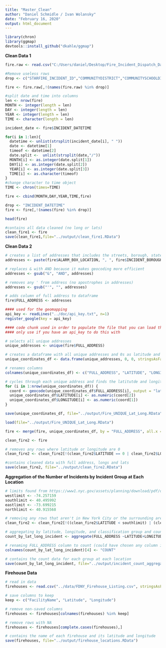 ```yaml
---
title: "Master_Clean"
author: "Daniel Schmidle / Ivan Wolansky"
date: "February 16, 2020"
output: html_document
---
```


```r
library(chron)
library(ggmap)
devtools::install_github("dkahle/ggmap")
```

**Clean Data 1**


```r
fire.raw <- read.csv("C:/Users/daniel/Desktop/Fire_Incident_Dispatch_Data.csv", as.is=TRUE)
```

```r
#Remove useless rows 
drop <- c("STARFIRE_INCIDENT_ID","COMMUNITYDISTRICT","COMMUNITYSCHOOLDISTRICT","HIGHEST_ALARM_LEVEL","INCIDENT_CLASSIFICATION","FIRST_ASSIGNMENT_DATETIME","FIRST_ACTIVATION_DATETIME","FIRST_ON_SCENE_DATETIME","INCIDENT_CLOSE_DATETIME")

fire <- fire.raw[,!(names(fire.raw) %in% drop)]
```


```r

#split date and time into columns
len <- nrow(fire)
MONTH <- integer(length = len)
DAY <- integer(length = len)
YEAR <- integer(length = len)
TIME <- character(length = len)

incident_date <- fire$INCIDENT_DATETIME

for(i in 1:len){
  datetime <- unlist(strsplit(incident_date[i], " "))
  date <- datetime[1]
  timeof <- datetime[2]
  date.split <-  unlist(strsplit(date,"/"))
  MONTH[i] <- as.integer(date.split[1])
  DAY[i] <- as.integer(date.split[2])
  YEAR[i] <- as.integer(date.split[3])
  TIME[i] <- as.character(timeof)
}
#change character to time object 
TIME <- chron(times=TIME)

fire <- cbind(MONTH,DAY,YEAR,TIME,fire)

drop <- "INCIDENT_DATETIME"
fire <- fire[,!(names(fire) %in% drop)]

```

```r
head(fire)
```


```r
#contains all data cleaned (no long or lats)
clean_fire1 <- fire
save(clean_fire1,file="../output/clean_fire1.RData")
```



**Clean Data 2**


```r
# creates a list of addresses that includes the streets, borough, state, and zipcode
addresses <- paste(fire$ALARM_BOX_LOCATION, ", ", fire$INCIDENT_BOROUGH, sep="", ", NY ", fire$ZIPCODE)

# replaces & with AND because it makes geocoding more efficient
addresses <- gsub("&", "AND", addresses)

# removes any ' from address (no apostrophes in addresses)
addresses <- gsub("'", "", addresses)

# adds column of full address to dataframe
fire$FULL_ADDRESS <- addresses

```

```r
#### used for the geomapping 
api_key <- readLines("../doc/api_key.txt", n=1)
register_google(key = api_key)
```

```r
#### code chunk used in order to populate the file that you can load that is called Fire_UNIQUE_Lat_Long.RData
#### only use if you have an api_key to do this with

# selects all unique addresses
unique_addresses <- unique(fire$FULL_ADDRESS)

# creates a dataframe with all unique addresses and 0s as latitude and longitude values
unique_coordinates_df <- data.frame(unique_addresses, 0, 0, stringsAsFactors = FALSE)

# renames columns
colnames(unique_coordinates_df) <- c("FULL_ADDRESS", "LATITUDE", "LONGITUDE")

# cycles through each unique address and finds the latitutde and longitude and updates the dataframe
for (i in 1:nrow(unique_coordinates_df)) {
  coord <- geocode(unique_coordinates_df$FULL_ADDRESS[i], output = "latlona", source = "google")
  unique_coordinates_df$LATITUDE[i] <- as.numeric(coord[2])
  unique_coordinates_df$LONGITUDE[i] <- as.numeric(coord[1])
}

save(unique_coordinates_df, file="../output/Fire_UNIQUE_Lat_Long.RData")
```


```r
load(file="../output/Fire_UNIQUE_Lat_Long.RData")

fire <- merge(fire, unique_coordinates_df, by = "FULL_ADDRESS", all.x = TRUE, all.y = TRUE)

clean_fire2 <- fire

# removes any rows where latitude or longitude are 0
clean_fire2 <- clean_fire2[!(clean_fire2$LATITUDE == 0 | clean_fire2$LONGITUDE == 0),]

#contains cleaned data with full address, longs and lats
save(clean_fire2, file="../output/clean_fire2.RData")
```


**Aggregation of the Number of Incidents by Incident Group at Each Location**


```r
# limits found from https://www1.nyc.gov/assets/planning/download/pdf/data-maps/open-data/nybb_metadata.pdf?ver=19d
westlimit <- -74.257159
southlimit <- 40.495992
eastlimit <- -73.699215
northlimit <- 40.915568

# removing any rows that aren't in New York City or the surrounding area
clean_fire2 <- clean_fire2[!((clean_fire2$LATITUDE < southlimit) | (clean_fire2$LATITUDE > northlimit) | (clean_fire2$LONGITUDE < westlimit) | (clean_fire2$LONGITUDE > eastlimit)),]
```

```r
# aggregating by latitude, longitude, and classification group and counting the number in each group
count_by_lat_long_incident <- aggregate(FULL_ADDRESS ~LATITUDE+LONGITUDE+INCIDENT_CLASSIFICATION_GROUP, data=clean_fire2, length)

# renaming FULL_ADDRESS column to count (could have chosen any column instead of FULL_ADDRESS above, just chose that one arbitrarily)
colnames(count_by_lat_long_incident)[4] <- "COUNT"

# contains the count data for each group at each location
save(count_by_lat_long_incident, file="../output/incident_count_aggregate.RData")
```


**Firehouse Data**

```r
# read in data
firehouses <- read.csv("../data/FDNY_Firehouse_Listing.csv", stringsAsFactors = FALSE)

# save columns to keep
keep <- c("FacilityName", "Latitude", "Longitude")

# remove non-saved columns
firehouses <- firehouses[colnames(firehouses) %in% keep]

# remove rows with NA
firehouses <- firehouses[complete.cases(firehouses),]

# contains the name of each firehouse and its latitude and longitude
save(firehouses, file="../output/firehouse_locations.RData")
```